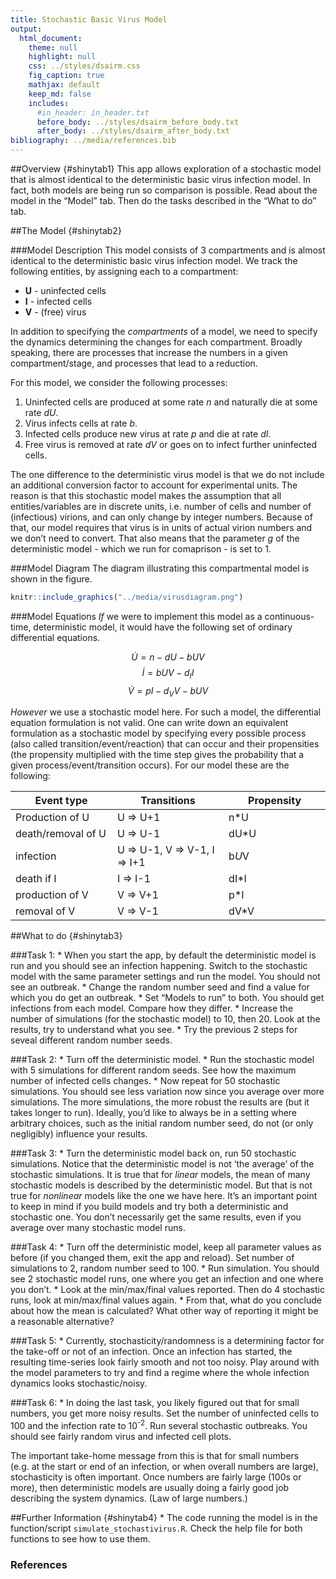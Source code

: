 ```yaml
---
title: Stochastic Basic Virus Model
output:
  html_document:
    theme: null
    highlight: null
    css: ../styles/dsairm.css
    fig_caption: true
    mathjax: default 
    keep_md: false
    includes:
      #in_header: in_header.txt
      before_body: ../styles/dsairm_before_body.txt
      after_body: ../styles/dsairm_after_body.txt 
bibliography: ../media/references.bib
---
```


##Overview {#shinytab1}
This app allows exploration of a stochastic model that is almost identical to the deterministic basic virus infection model. In fact, both models are being run so comparison is possible. Read about the model in the "Model" tab. Then do the tasks described in the "What to do" tab.


##The Model {#shinytab2}

###Model Description
This model consists of 3 compartments and is almost identical to the deterministic basic virus infection model. We track the following entities, by assigning each to a compartment:

* **U** - uninfected cells 
* **I** - infected cells
* **V** - (free) virus


In addition to specifying the *compartments* of a model, we need to specify the dynamics determining the changes for each compartment. Broadly speaking, there are processes that increase the numbers in a given compartment/stage, and processes that lead to a reduction. 

For this model, we consider the following processes: 

1. Uninfected cells are produced at some rate _n_ and naturally die at some rate _dU_.
2. Virus infects cells at rate _b_.
3. Infected cells produce new virus at rate _p_ and die at rate _dI_.
4. Free virus is removed at rate _dV_ or goes on to infect further uninfected cells. 

The one difference to the deterministic virus model is that we do not include an additional conversion factor to account for experimental units. The reason is that this stochastic model makes the assumption that all entities/variables are in discrete units, i.e. number of cells and number of (infectious) virions, and can only change by integer numbers. Because of that, our model requires that virus is in units of actual virion numbers and we don't need to convert. That also means that the parameter _g_ of the deterministic model - which we run for comaprison - is set to 1.


###Model Diagram
The diagram illustrating this compartmental model is shown in the figure.

```r
knitr::include_graphics("../media/virusdiagram.png")
```


###Model Equations
*If* we were to implement this model as a continuous-time, deterministic model, it would have the following set of ordinary differential equations. 

$$\dot U = n - dU - bUV$$
$$\dot I = bUV - d_I I$$
$$\dot V = pI - d_V V - b UV$$

*However* we use a stochastic model here. For such a model, the differential equation formulation is not valid. One can write down an equivalent formulation as a stochastic model by specifying every possible process (also called transition/event/reaction) that can occur and their propensities (the propensity multiplied with the time step gives the probability that a given process/event/transition occurs). For our model these are the following:

Event type              |  Transitions                  |   Propensity      |
----------              |  -----------                  |   ----------      |
Production of U         |  U => U+1                     |   n*U            |
death/removal of U      |  U => U-1                     |   dU*U           |
infection               |  U => U-1, V => V-1, I => I+1 |   b*U*V           |
death if I              |  I => I-1                     |   dI*I          |
production of V         |  V => V+1                     |   p*I          |
removal of V            |  V => V-1                     |   dV*V          | 




##What to do {#shinytab3}

###Task 1: 
* When you start the app, by default the deterministic model is run and you should see an infection happening. Switch to the stochastic model with the same parameter settings and run the model. You should not see an outbreak.
* Change the random number seed and find a value for which you do get an outbreak. 
* Set "Models to run" to both. You should get infections from each model. Compare how they differ.
* Increase the number of simulations (for the stochastic model) to 10, then 20. Look at the results, try to understand what you see. 
* Try the previous 2 steps for seveal different random number seeds.

###Task 2: 
* Turn off the deterministic model. 
* Run the stochastic model with 5 simulations for different random seeds. See how the maximum number of infected cells changes.
* Now repeat for 50 stochastic simulations. You should see less variation now since you average over more simulations. The more simulations, the more robust the results are (but it takes longer to run). Ideally, you'd like to always be in a setting where arbitrary choices, such as the initial random number seed, do not (or only negligibly) influence your results.


###Task 3: 
* Turn the deterministic model back on, run 50 stochastic simulations. Notice that the deterministic model is not 'the average' of the stochastic simulations. It is true that for _linear_ models, the mean of many stochastic models is described by the deterministic model. But that is not true for _nonlinear_ models like the one we have here. It's an important point to keep in mind if you build models and try both a deterministic and stochastic one. You don't necessarily get the same results, even if you average over many stochastic model runs.


###Task 4: 
* Turn off the deterministic model, keep all parameter values as before (if you changed them, exit the app and reload). Set number of simulations to 2, random number seed to 100.
* Run simulation. You should see 2 stochastic model runs, one where you get an infection and one where you don't. 
* Look at the min/max/final values reported. Then do 4 stochastic runs, look at min/max/final values again.
* From that, what do you conclude about how the mean is calculated? What other way of reporting it might be a reasonable alternative? 


###Task 5: 
* Currently, stochasticity/randomness is a determining factor for the take-off or not of an infection. Once an infection has started, the resulting time-series look fairly smooth and not too noisy. Play around with the model parameters to try and find a regime where the whole infection dynamics looks stochastic/noisy.


###Task 6: 
* In doing the last task, you likely figured out that for small numbers, you get more noisy results. Set the number of uninfected cells to 100 and the infection rate to 10^-2^. Run several stochastic outbreaks. You should see fairly random virus and infected cell plots. 

The important take-home message from this is that for small numbers (e.g. at the start or end of an infection, or when overall numbers are large), stochasticity is often important. Once numbers are fairly large (100s or more), then deterministic models are usually doing a fairly good job describing the system dynamics. (Law of large numbers.) 


##Further Information {#shinytab4}
* The code running the model is in the function/script `simulate_stochastivirus.R`. Check the help file for both functions to see how to use them.


### References


